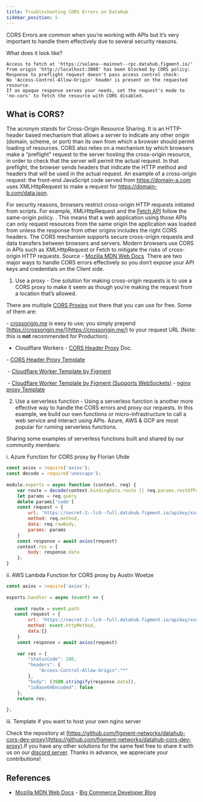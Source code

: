 ```yaml
---
title: Troubleshooting CORS Errors on DataHub
sidebar_position: 5
---
```


CORS Errors are common when you’re working with APIs but it’s very important to handle them effectively due to several security reasons.

What does it look like?

```text
Access to fetch at 'https://solana--mainnet--rpc.datahub.figment.io/' from origin 'http://localhost:3000' has been blocked by CORS policy:
Response to preflight request doesn't pass access control check:
No 'Access-Control-Allow-Origin' header is present on the requested resource.
If an opaque response serves your needs, set the request's mode to 'no-cors' to fetch the resource with CORS disabled.
```

## What is CORS?

The acronym stands for Cross-Origin Resource Sharing. It is an HTTP-header based mechanism that allows a server to indicate any other origin (domain, scheme, or port) than its own from which a browser should permit loading of resources. CORS also relies on a mechanism by which browsers make a “preflight” request to the server hosting the cross-origin resource, in order to check that the server will permit the actual request. In that preflight, the browser sends headers that indicate the HTTP method and headers that will be used in the actual request.
An example of a cross-origin request: the front-end JavaScript code served from https://domain-a.com uses XMLHttpRequest to make a request for https://domain-b.com/data.json.

For security reasons, browsers restrict cross-origin HTTP requests initiated from scripts. For example, XMLHttpRequest and the [Fetch API](https://developer.mozilla.org/en-US/docs/Web/API/Fetch_API) follow the same-origin policy.
. This means that a web application using those APIs can only request resources from the same origin the application was loaded from unless the response from other origins includes the right CORS headers.
The CORS mechanism supports secure cross-origin requests and data transfers between browsers and servers. Modern browsers use CORS in APIs such as XMLHttpRequest or Fetch to mitigate the risks of cross-origin HTTP requests.
Source - [Mozilla MDN Web Docs](https://developer.mozilla.org/en-US/docs/Web/HTTP/CORS)
​
There are two major ways to handle CORS errors effectively so you don’t expose your API keys and credentials on the Client side.

1. Use a proxy - One solution for making cross-origin requests is to use a CORS proxy to make it seem as though you’re making the request from a location that’s allowed.

There are multiple [CORS Proxies](https://gist.github.com/jimmywarting/ac1be6ea0297c16c477e17f8fbe51347) out there that you can use for free.
Some of them are:

​- [crossorigin.me](https://crossorigin.me/) ​is easy to use; you simply prepend [https://crossorigin.me/](https://crossorigin.me/) to your request URL (Note: this is **not** recommended for Production).

- Cloudflare Workers - [CORS Header Proxy](https://developers.cloudflare.com/workers/examples/cors-header-proxy) Doc.

​- [CORS Header Proxy Template](https://github.com/cloudflare/template-registry/blob/f2a21ff87a4f9c60ce1d426e9e8d2e6807b786fd/templates/javascript/cors_header_proxy.js)

​ - [Cloudflare Worker Template by Figment](https://gist.github.com/ajcronk/d97fc7e5f1f1d9754753b28e8dd187b1)

​ - [Cloudflare Worker Template by Figment (Supports WebSockets)](https://gist.github.com/mkornatz/d7daca0203260340ffff7e85399a48db)
​- [nginx proxy Template](https://gist.github.com/mkornatz/24e573923d6340b1aca8487225eb65e2)

2. Use a serverless function - Using a serverless function is another more effective way to handle the CORS errors and proxy our requests. In this example, we build our own functions or micro-infrastructure to call a web service and interact using APIs.
   Azure, AWS & GCP are most popular for running serverless functions.

Sharing some examples of serverless functions built and shared by our community members:

i. Azure Function for CORS proxy by Florian Uhde
​

```js
const axios = require('axios');
const decode = require('unescape');
​
module.exports = async function (context, req) {
    var route = decode(context.bindingData.route || req.params.restOfPath);
    let params = req.query
    delete params['code']
    const request = {
        url: 'https://secret-2--lcd--full.datahub.figment.io/apikey/xxxxxxxxxxxxxxxx/' + route,
        method: req.method,
        data: req.rawBody,
        params: params
    }
    const response = await axios(request)
    context.res = {
        body: response.data
    };
}
```

ii. AWS Lambda Function for CORS proxy by Austin Woetze
​

```js
const axios = require('axios');
​
exports.handler = async (event) => {
​
   const route = event.path
   const request = {
        url: 'https://secret-2--lcd--full.datahub.figment.io/apikey/xxxxxxxxxxxxxxxxxxxxxxxx' + route,
        method: event.httpMethod,
        data:{}
    }
    const response = await axios(request)
​
    var res = {
        "statusCode": 200,
        "headers": {
            "Access-Control-Allow-Origin":"*"
        },
        "body": (JSON.stringify(response.data)),
        "isBase64Encoded": false
    };
    return res;
​
};
```

iii. Template if you want to host your own nginx server

Check the repository at [https://github.com/figment-networks/datahub-cors-dev-proxy](https://github.com/figment-networks/datahub-cors-dev-proxy).
​
If you have any other solutions for the same feel free to share it with us on our [discord server](https://figment.io/devchat). Thanks in advance, we appreciate your contributions!

## References

- ​[Mozilla MDN Web Docs](https://developer.mozilla.org/en-US/docs/Web/HTTP/CORS)
  ​- [Big Commerce Developer Blog](https://medium.com/bigcommerce-developer-blog/lets-talk-about-cors-84800c726919)
  ​

